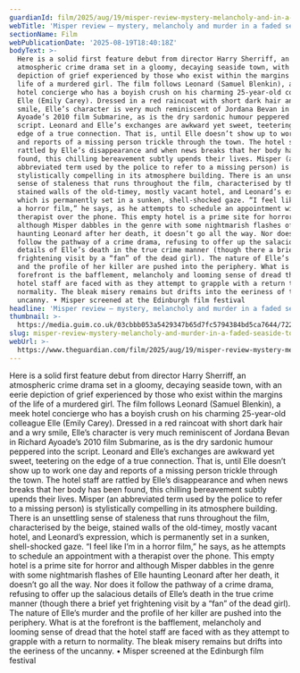 ```yaml
---
guardianId: film/2025/aug/19/misper-review-mystery-melancholy-and-in-a-faded-seaside-town
webTitle: 'Misper review – mystery, melancholy and murder in a faded seaside town'
sectionName: Film
webPublicationDate: '2025-08-19T18:40:18Z'
bodyText: >-
  Here is a solid first feature debut from director Harry Sherriff, an
  atmospheric crime drama set in a gloomy, decaying seaside town, with an eerie
  depiction of grief experienced by those who exist within the margins of the
  life of a murdered girl. The film follows Leonard (Samuel Blenkin), a meek
  hotel concierge who has a boyish crush on his charming 25-year-old colleague
  Elle (Emily Carey). Dressed in a red raincoat with short dark hair and a wry
  smile, Elle’s character is very much reminiscent of Jordana Bevan in Richard
  Ayoade’s 2010 film Submarine, as is the dry sardonic humour peppered into the
  script. Leonard and Elle’s exchanges are awkward yet sweet, teetering on the
  edge of a true connection. That is, until Elle doesn’t show up to work one day
  and reports of a missing person trickle through the town. The hotel staff are
  rattled by Elle’s disappearance and when news breaks that her body has been
  found, this chilling bereavement subtly upends their lives. Misper (an
  abbreviated term used by the police to refer to a missing person) is
  stylistically compelling in its atmosphere building. There is an unsettling
  sense of staleness that runs throughout the film, characterised by the beige,
  stained walls of the old-timey, mostly vacant hotel, and Leonard’s expression,
  which is permanently set in a sunken, shell-shocked gaze. “I feel like I’m in
  a horror film,” he says, as he attempts to schedule an appointment with a
  therapist over the phone. This empty hotel is a prime site for horror and
  although Misper dabbles in the genre with some nightmarish flashes of Elle
  haunting Leonard after her death, it doesn’t go all the way. Nor does it
  follow the pathway of a crime drama, refusing to offer up the salacious
  details of Elle’s death in the true crime manner (though there a brief yet
  frightening visit by a “fan” of the dead girl). The nature of Elle’s murder
  and the profile of her killer are pushed into the periphery. What is at the
  forefront is the bafflement, melancholy and looming sense of dread that the
  hotel staff are faced with as they attempt to grapple with a return to
  normality. The bleak misery remains but drifts into the eeriness of the
  uncanny. • Misper screened at the Edinburgh film festival
headline: 'Misper review – mystery, melancholy and murder in a faded seaside town'
thumbnail: >-
  https://media.guim.co.uk/03cbbb053a5429347b65d7fc5794384bd5ca7644/722_0_2699_2160/500.jpg
slug: misper-review-mystery-melancholy-and-murder-in-a-faded-seaside-town
webUrl: >-
  https://www.theguardian.com/film/2025/aug/19/misper-review-mystery-melancholy-and-in-a-faded-seaside-town
---
```

Here is a solid first feature debut from director Harry Sherriff, an atmospheric crime drama set in a gloomy, decaying seaside town, with an eerie depiction of grief experienced by those who exist within the margins of the life of a murdered girl. The film follows Leonard (Samuel Blenkin), a meek hotel concierge who has a boyish crush on his charming 25-year-old colleague Elle (Emily Carey). Dressed in a red raincoat with short dark hair and a wry smile, Elle’s character is very much reminiscent of Jordana Bevan in Richard Ayoade’s 2010 film Submarine, as is the dry sardonic humour peppered into the script. Leonard and Elle’s exchanges are awkward yet sweet, teetering on the edge of a true connection. That is, until Elle doesn’t show up to work one day and reports of a missing person trickle through the town. The hotel staff are rattled by Elle’s disappearance and when news breaks that her body has been found, this chilling bereavement subtly upends their lives. Misper (an abbreviated term used by the police to refer to a missing person) is stylistically compelling in its atmosphere building. There is an unsettling sense of staleness that runs throughout the film, characterised by the beige, stained walls of the old-timey, mostly vacant hotel, and Leonard’s expression, which is permanently set in a sunken, shell-shocked gaze. “I feel like I’m in a horror film,” he says, as he attempts to schedule an appointment with a therapist over the phone. This empty hotel is a prime site for horror and although Misper dabbles in the genre with some nightmarish flashes of Elle haunting Leonard after her death, it doesn’t go all the way. Nor does it follow the pathway of a crime drama, refusing to offer up the salacious details of Elle’s death in the true crime manner (though there a brief yet frightening visit by a “fan” of the dead girl). The nature of Elle’s murder and the profile of her killer are pushed into the periphery. What is at the forefront is the bafflement, melancholy and looming sense of dread that the hotel staff are faced with as they attempt to grapple with a return to normality. The bleak misery remains but drifts into the eeriness of the uncanny. • Misper screened at the Edinburgh film festival
